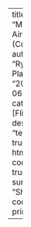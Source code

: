 ---
title: "Modeling Airports (Cont.)"
author: "Ryan Plain"
date: "2024-06-02"
categories: [Flights, R]
description: "test"
draft: true
format: 
  html: 
    code-fold: true
    code-summary: "Show the code"
    df-print: kable

---